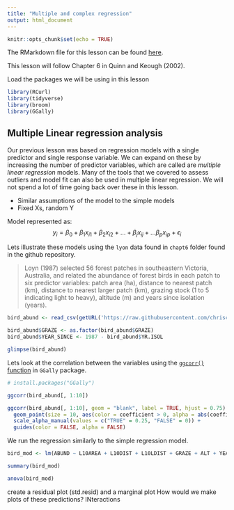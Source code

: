 ```yaml
---
title: "Multiple and complex regression"
output: html_document
---
```


```r
knitr::opts_chunk$set(echo = TRUE)

```

The RMarkdown file for this lesson can be found [here](https://raw.githubusercontent.com/chrischizinski/SNR_R_Group/master/Rmd/2016-10-20-XXXX.Rmd).

This lesson will follow Chapter 6 in Quinn and Keough (2002).

Load the packages we will be using in this lesson

```r
library(RCurl)
library(tidyverse)
library(broom)
library(GGally)
```


## Multiple Linear regression analysis

Our previous lesson was based on regression models with a single predictor and single response variable.  We can expand on these by increasing the number of predictor variables, which are called are *multiple linear regression* models.  Many of the tools that we covered to assess outliers and model fit can also be used in multiple linear regression.  We will not spend a lot of time going back over these in this lesson.  

- Similar assumptions of the model to the simple models
- Fixed Xs, random Y

Model represented as: 
$$ y_i = \beta_0 + \beta_1 x_{i1} + \beta_2 x_{i2} + \dots + \beta_j x_{ij} + \dots \beta_p x_{ip} +    \epsilon_i  $$ 

Lets illustrate these models using the `lyon` data found in `chapt6` folder found in the github repository.

> Loyn (1987) selected 56 forest patches in southeastern Victoria, Australia, and related the abundance of forest birds in each patch to six predictor variables: patch area (ha), distance to nearest patch (km), distance to nearest larger patch (km), grazing stock (1 to 5 indicating light to heavy), altitude (m) and years since isolation (years). 

```r
bird_abund <- read_csv(getURL('https://raw.githubusercontent.com/chrischizinski/SNR_R_Group/master/data/ExperimentalDesignData/chpt6/loyn.csv'))

bird_abund$GRAZE <- as.factor(bird_abund$GRAZE)
bird_abund$YEAR_SINCE <- 1987 - bird_abund$YR.ISOL

glimpse(bird_abund)

```

Lets look at the correlation between the variables using the [`ggcorr()` function](https://briatte.github.io/ggcorr/) in  `GGally` package.

```r
# install.packages("GGally")

ggcorr(bird_abund[, 1:10])

ggcorr(bird_abund[, 1:10], geom = "blank", label = TRUE, hjust = 0.75) +
  geom_point(size = 10, aes(color = coefficient > 0, alpha = abs(coefficient) > 0.5)) +
  scale_alpha_manual(values = c("TRUE" = 0.25, "FALSE" = 0)) +
  guides(color = FALSE, alpha = FALSE)

```

We run the regression similarly to the simple regression model.


```r
bird_mod <- lm(ABUND ~ L10AREA + L10DIST + L10LDIST + GRAZE + ALT + YEAR_SINCE, data = bird_abund)

summary(bird_mod)

anova(bird_mod)
```

create a residual plot (std.resid) and a marginal plot 
How would we make plots of these predictions?
INteractions
